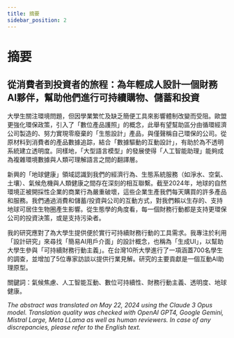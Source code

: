 ```yaml
---
title: 摘要
sidebar_position: 2
---
```





# 摘要

## 從消費者到投資者的旅程：為年輕成人設計一個財務AI夥伴，幫助他們進行可持續購物、儲蓄和投資

大學生關注環境問題，但因學業繁忙及缺乏簡便工具來影響體制改變而受阻。歐盟更強化環保政策，引入了「數位產品護照」的概念，此舉有望幫助區分由循環經濟公司製造的、努力實現零廢棄的「生態設計」產品，與僅聲稱自己環保的公司。從原材料到消費者的產品數據追踪，結合「數據驅動的互動設計」，有助於為不透明系統建立透明度。同樣地，「大型語言模型」的發展使得「人工智能助理」能夠成為複雜環境數據與人類可理解語言之間的翻譯層。

新興的「地球健康」領域認識到我們的經濟行為、生態系統服務（如淨水、空氣、土壤）、氣候危機與人類健康之間存在深刻的相互聯繫。截至2024年，地球的自然環境正被開採性企業的商業行為嚴重破壞，這些企業生產我們每天購買的許多產品和服務。我們通過消費和儲蓄/投資與公司的互動方式，對我們賴以生存的、支持地球可居住生物圈產生影響。從生態學的角度看，每一個財務行動都是支持更環保公司的投資決策，或是支持污染者。

我的研究應對了為大學生提供便於實行可持續財務行動的工具需求。我專注於利用「設計研究」來尋找「簡易AI用戶介面」的設計概念，也稱為「生成UI」，以幫助大學生參與「可持續財務行動主義」。在台灣10所大學進行了一項涵蓋700名學生的調查，並增加了5位專家訪談以提供行業見解。研究的主要貢獻是一個互動AI助理原型。

關鍵詞：氣候焦慮、人工智能互動、數位可持續性、財務行動主義、透明度、地球健康。

*The abstract was translated on May 22, 2024 using the Claude 3 Opus
model. Translation quality was checked with OpenAI GPT4, Google Gemini,
Mistral Large, Meta LLama as well as human reviewers. In case of any
discrepancies, please refer to the English text.*
